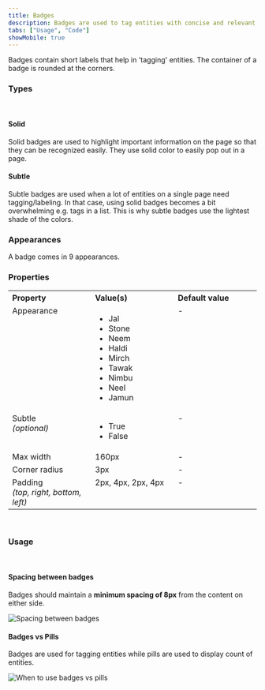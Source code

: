 ```yaml
---
title: Badges
description: Badges are used to tag entities with concise and relevant information.
tabs: ["Usage", "Code"]
showMobile: true
---
```


Badges contain short labels that help in 'tagging' entities. The container of a badge is rounded at the corners.
<br/>

### Types
<br />

#### Solid

Solid badges are used to highlight important information on the page so that they can be recognized easily. They use solid color to easily pop out in a page.
<Preview name='components-badge-solid-warning--solid-warning' />

#### Subtle

Subtle badges are used when a lot of entities on a single page need tagging/labeling. In that case, using solid badges becomes a bit overwhelming e.g. tags in a list. This is why subtle badges use the lightest shade of the colors.
<Preview name='components-badge-subtle-warning--subtle-warning' />
<br/>

### Appearances
A badge comes in 9 appearances.
<Preview name='components-badge-variants-appearance--appearance' />
<br/>

### Properties
<table style="width: 100%">
  <tr>
    <th style="width:33%; text-align: left;">Property</th>
    <th style="width:33%; text-align: left;">Value(s)</th>
    <th style="width:33%; text-align: left;">Default value</th>
  </tr>
  <tr style="vertical-align: top">
    <td>Appearance</td>
    <td>
        <ul>
            <li>Jal</li>
            <li>Stone</li>
            <li>Neem</li>
            <li>Haldi</li>
            <li>Mirch</li>
            <li>Tawak</li>
            <li>Nimbu</li>
            <li>Neel</li>
            <li>Jamun</li>
        </ul>
    </td>
    <td>-</td>
  </tr>
  <tr style="vertical-align: top">
    <td>Subtle<br/><em>(optional)</em></td>
    <td>
        <ul>
            <li>True</li>
            <li>False</li>
        </ul>
    </td>
    <td>-</td>
  </tr>
  <tr style="vertical-align: top">
    <td>Max width</td>
    <td>160px</td>
    <td>-</td>
  </tr>
  <tr style="vertical-align: top">
    <td>Corner radius</td>
    <td>3px</td>
    <td>-</td>
  </tr>
  <tr style="vertical-align: top">
    <td>Padding<br/><em>(top, right, bottom, left)</em></td>
    <td>2px, 4px, 2px, 4px</td>
    <td>-</td>
  </tr>
</table>
<br/>

### Usage
<br/>

#### Spacing between badges
Badges should maintain a **minimum spacing of 8px** from the content on either side.

![Spacing between badges](./images/badges-1.png)
<br/>

#### Badges vs Pills
Badges are used for tagging entities while pills are used to display count of entities.

![When to use badges vs pills](./images/badges-2.png)
